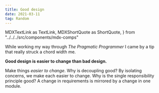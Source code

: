 ```yaml
---
title: Good design
date: 2021-03-11
tag: Random
---
```


  MDXTextLink as TextLink,
  MDXShortQuote as ShortQuote,
} from "../../../src/components/mdx-comps"

While working my way through _The Pragmatic Programmer_ I came by a tip that really struck a
chord width me.

**Good design is easier to change than bad design.**

Make things _easier to change_. Why is decoupling good? By isolating concerns, we make each easier to change.
Why is the single responsibility principle good? A change in requirements is mirrored by a change in one module.

